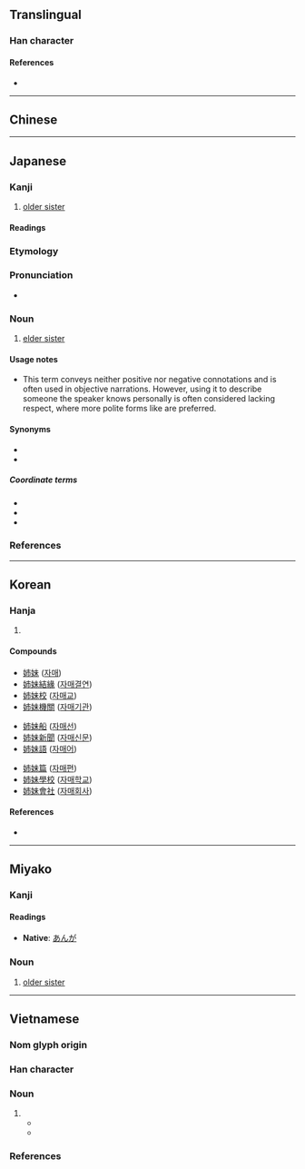 {{also|姊|姐}}
{{character info}}
==Translingual==
{{stroke order|strokes=8}}

===Han character===
{{Han char|rn=38|rad=女|as=05|sn=8|four=|canj=VJB,VYLB|ids=⿰女巿 <small>(GH)</small>,⿰女市 <small>(TJKV)</small>}}

====References====
* {{Han ref|kx=0258.140|dkj=06165|dj=0523.210|hdz=21029.160|uh=59C9|ud=22985}}

----

==Chinese==
{{zh-see|姊|v}}

----

==Japanese==

===Kanji===
{{ja-kanji|grade=2|rs=女05}}

# [[older sister]]

====Readings====
{{ja-readings
|goon=し
|kanon=し
|kun=あね-, え, ねえ
}}

===Etymology===
{{ja-kanjitab|あね|yomi=k|alt=姐}}
{{rfe|ja}}

===Pronunciation===
* {{ja-pron|あね|y=k|acc=0|acc_ref=NHK}}

===Noun===
{{ja-noun|あね}}

# [[elder sister]]

====Usage notes====
* This term conveys neither positive nor negative connotations and is often used in objective narrations. However, using it to describe someone the speaker knows personally is often considered lacking respect, where more polite forms like {{ja-r|お姉さん|おねえさん}} are preferred.

====Synonyms====
* {{ja-r|お姉さん|おねえさん}}
* {{ja-r|お姉ちゃん|おねえちゃん}}

=====Coordinate terms=====
* {{ja-r|兄|あに|elder brother}}
* {{ja-r|弟|おとうと|younger brother}}
* {{ja-r|妹|いもうと|younger sister}}

===References===
<references/>

{{c|ja|Female family members|sort=あね}}

----

==Korean==

===Hanja===
{{ko-hanja/new|손윗누이|자}}

# {{rfdef|ko|sort=女05}}

====Compounds====
{{top3}}
* [[姉妹]] ([[자매]])
* [[姉妹結緣]] ([[자매결연]])
* [[姉妹校]] ([[자매교]])
* [[姉妹機關]] ([[자매기관]])
{{mid3}}
* [[姉妹船]] ([[자매선]])
* [[姉妹新聞]] ([[자매신문]])
* [[姉妹語]] ([[자매어]])
{{mid3}}
* [[姉妹篇]] ([[자매편]])
* [[姉妹學校]] ([[자매학교]])
* [[姉妹會社]] ([[자매회사]])
{{bottom}}

====References====
* {{Hanja ref|nav=11063}}

----

==Miyako==

===Kanji===
{{head|mvi|Han character}}

====Readings====
* '''Native''': [[あんが]]

===Noun===
{{head|mvi|noun|hiragana|あんが|romaji|anga|sort=あんが}}

# [[older sister]]

{{c|mvi|Family|Female}}

----

==Vietnamese==

===Nom glyph origin===
{{Han compound|女#Vietnamese|市#Vietnamese|tr1={{vi-l|nữ}}|t1=[[woman]]|tr2={{vi-l|thị}}|c1=s|c2=p|ls=psc}}

===Han character===
{{vi-readings|rs=女05
|nom=chị-gdhn;tdcndg
|hanviet=tỷ-gdhn;tvctdhv;hvttd}}

===Noun===

# {{nom form of|chị|elder sister, ''corresponding pronoun''}}
#* {{RQ:Nguyen Du TK 1870|line=16|passage={{vi-ruby|翠翹羅姉㛪羅翠雲|Thuý Kiều là '''chị''' em là Thuý Vân.}}|translation=Kiều Thuý was the '''elder sister'''; Vân Thuý, the younger.}}
#* {{RQ:Ho Xuan Huong t. Balaban|id=17|poem=Đề tranh tố nữ ({{lang|vi|題幀素女}})|trans-poem=On a Portrait of Two Beauties|pages=50-51|passage={{vi-ruby|姉拱𦎡𦓡㛪拱𦎡|Chị cũng xinh mà em cũng xinh}}|t='''Big''' and little sister, equally lovely.}}

===References===
<references />